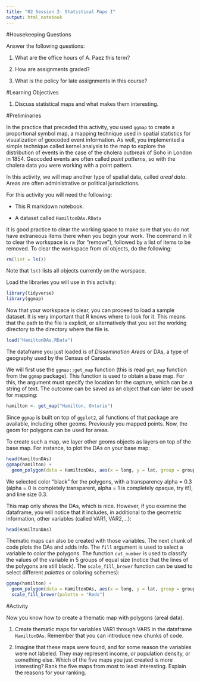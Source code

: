 ```yaml
---
title: "02 Session 2: Statistical Maps I"
output: html_notebook
---
```


#Housekeeping Questions

Answer the following questions:

1. What are the office hours of A. Paez this term?

2. How are assignments graded?

3. What is the policy for late assignments in this course?

#Learning Objectives

1. Discuss statistical maps and what makes them interesting.

#Preliminaries

In the practice that preceded this activity, you used `ggmap` to create a proportional symbol map, a mapping technique used in spatial statistics for visualization of geocoded event information. As well, you implemented a simple technique called kernel analysis to the map to explore the distribution of events in the case of the cholera outbreak of Soho in London in 1854. Geocoded events are often called _point patterns_, so with the cholera data you were working with a point pattern.

In this activity, we will map another type of spatial data, called _areal data_. Areas are often administrative or political jurisdictions.

For this activity you will need the following:

* This R markdown notebook.

* A dataset called `HamiltonDAs.RData`

It is good practice to clear the working space to make sure that you do not have extraneous items there when you begin your work. The command in R to clear the workspace is `rm` (for "remove"), followed by a list of items to be removed. To clear the workspace from _all_ objects, do the following:
```r
rm(list = ls())
```

Note that `ls()` lists all objects currently on the worspace.

Load the libraries you will use in this activity:
```r
library(tidyverse)
library(ggmap)
```

Now that your workspace is clear, you can proceed to load a sample dataset. It is very important that R knows where to look for it. This means that the path to the file is explicit, or alternatively that you set the working directory to the directory where the file is.
```r
load("HamiltonDAs.RData")
```

The dataframe you just loaded is of _Dissemination Areas_ or DAs, a type of geography used by the Census of Canada.

We will first use the `ggmap::get_map` function (this is read `get_map` function from the `ggmap` package). This function is used to obtain a base map. For this, the argument must specify the location for the capture, which can be a string of text. The outcome can be saved as an object that can later be used for mapping:
```r
hamilton <- get_map("Hamilton, Ontario")
```

Since `ggmap` is built on top of `ggplot2`, all functions of that package are available, including other geoms. Previously you mapped points. Now, the geom for polygons can be used for areas.

To create such a map, we layer other geoms objects as layers on top of the base map. For instance, to plot the DAs on your base map:
```r
head(HamiltonDAs)
ggmap(hamilton) + 
  geom_polygon(data = HamiltonDAs, aes(x = long, y = lat, group = group), color = 'black', alpha = .3, size = .3)
```

We selected color "black" for the polygons, with a transparency alpha = 0.3 (alpha = 0 is completely transparent, alpha = 1 is completely opaque, try it!), and line size 0.3.

This map only shows the DAs, which is nice. However, if you examine the dataframe, you will notice that it includes, in additional to the geometric information, other variables (called VAR1, VAR2,...):
```r
head(HamiltonDAs)
```

Thematic maps can also be created with those variables. The next chunk of code plots the DAs and adds info. The `fill` argument is used to select a variable to color the polygons. The function `cut_number` is used to classify the values of the variable in 5 groups of equal size (notice that the lines of the polygons are still black). The `scale_fill_brewer` function can be used to select different _palettes_ or coloring schemes):
```r
ggmap(hamilton) +
  geom_polygon(data = HamiltonDAs, aes(x = long, y = lat, group = group, fill = cut_number(VAR5, 7)), colour = 'black', alpha = 1, size = .3) +
  scale_fill_brewer(palette = "Reds")
```

#Activity

Now you know how to create a thematic map with polygons (areal data).

1. Create thematic maps for variables VAR1 through VAR5 in the dataframe `HamiltonDAs`. Remember that you can introduce new chunks of code.

2. Imagine that these maps were found, and for some reason the variables were not labeled. They may represent income, or population density, or something else. Which of the five maps you just created is more interesting? Rank the five maps from most to least interesting. Explain the reasons for your ranking.